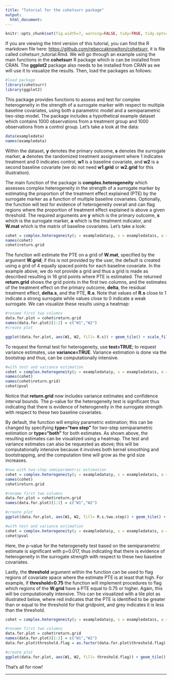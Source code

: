 ```yaml
---
title: "Tutorial for the cohetsurr package"
output:
  html_document:
---
```


```r
knitr::opts_chunk$set(fig.width=7, warning=FALSE, tidy=TRUE, tidy.opts=list(width.cutoff=60))
```
If you are viewing the html version of this tutorial, you can find the R markdown file here: <https://github.com/rebeccaknowlton/cohetsurr>, it is file called cohetsurr_tutorial.Rmd. We will go through an example using the main functions in the **cohetsurr** R package which is can be installed from CRAN.  The **ggplot2** package also needs to be installed from CRAN as we will use it to visualize the results. Then, load the packages as follows:

```r
#load package
library(cohetsurr)
library(ggplot2)
```

This package provides functions to assess and test for complex heterogeneity in the strength of a surrogate marker with respect to multiple baseline covariates, using both a parametric model and a semiparametric two-step model. The package includes a hypothetical example dataset which contains 1000 observations from a treatment group and 1000 observations from a control group. Let's take a look at the data:

```r
data(exampledata)
names(exampledata)
```

Within the dataset, **y** denotes the primary outcome, **s** denotes the surrogate marker, **a** denotes the randomized treatment assignment where 1 indicates treatment and 0 indicates control, **w1** is a baseline covariate, and **w2** is a second baseline covariate (we do not need **w1.grid** or **w2.grid** for this illustration). 

The main function of the package is **complex.heterogeneity** which assesses complex heterogeneity in the strength of a surrogate marker by estimating the proportion of the treatment effect explained (PTE) by the surrogate marker as a function of multiple baseline covariates. Optionally, the function will test for evidence of heterogeneity overall and can flag regions where the proportion of treatment effect explained is above a given threshold. The required arguments are **y** which is the primary outcome, **s** which is the surrogate marker, **a** which is the treatment indicator, and **W.mat** which is the matrix of  baseline covariates. Let's take a look:

```r
cohet = complex.heterogeneity(y = exampledata$y, s = exampledata$s, a = exampledata$a, W.mat = matrix(cbind(exampledata$w1, exampledata$w2), ncol = 2))
names(cohet)
cohet$return.grid
```
The function will estimate the PTE on a grid of **W.mat**, specified by the argument **W.grid**; if this is not provided by the user, the default is created using a grid of 4 equally spaced points for each baseline covariate. In the example above, we do not provide a grid and thus a grid is made as described resulting in 16 grid points where PTE is estimated. The returned **return.grid** shows the grid points in the first two columns, and the estimates of the treatment effect on the primary outcome, **delta**, the residual treatment effect, **delta.s**, and the PTE, **R.s**. Note that values of **R.s** close to 1 indicate a strong surrogate while values close to 0 indicate a weak surrogate. We can visualize these results using a heatmap:

```r
#rename first two columns
data.for.plot = cohet$return.grid
names(data.for.plot)[1:2] = c("W1","W2")
#create plot

ggplot(data.for.plot, aes(W1, W2, fill= R.s)) + geom_tile() + scale_fill_gradient(low="yellow", high="red", limits = c(min(data.for.plot$R.s),max(data.for.plot$R.s))) + xlab("W1") + ylab("W2") + labs(fill = expression(paste(R[S], "(W)",sep="")), title = "PTE Estimate")

```

To request the formal test for heterogeneity, use **test=TRUE**; to request variance estimates, use **variance=TRUE**. Variance estimation is done via the bootstrap and thus, can be computationally intensive. 

```r
#with test and variance estimation
cohet = complex.heterogeneity(y = exampledata$y, s = exampledata$s, a = exampledata$a, W.mat = matrix(cbind(exampledata$w1, exampledata$w2), ncol = 2), test=TRUE, var=TRUE)
names(cohet)
names(cohet$return.grid)
cohet$pval
```
Notice that **return.grid** now includes variance estimates and confidence interval bounds. The p-value for the heterogeneity test is significant thus indicating that there is evidence of heterogeneity in the surrogate strength with respect to these two baseline covariates. 

By default, the function will employ parametric estimation; this can be changed by specifying **type="two step"** for two-step semiparametric estimation or **type="both"** for both estimates. As shown above, the resulting estimates can be visualized using a heatmap. The test and variance estimates can also be requested as above; this will be computationally intensive because it involves both kernel smoothing and bootstrapping, and the computation time will grow as the grid size increases.  

```r
#now with two-step semiparametric estimation
cohet = complex.heterogeneity(y = exampledata$y, s = exampledata$s, a = exampledata$a, W.mat = matrix(cbind(exampledata$w1, exampledata$w2), ncol = 2), type="two step")
names(cohet)
cohet$return.grid

#rename first two columns
data.for.plot = cohet$return.grid
names(data.for.plot)[1:2] = c("W1","W2")

#create plot
ggplot(data.for.plot, aes(W1, W2, fill= R.s.two.step)) + geom_tile() + scale_fill_gradient(low="yellow", high="red", limits = c(min(data.for.plot$R.s),max(data.for.plot$R.s))) + xlab("W1") + ylab("W2") + labs(fill = expression(paste(R[S], "(W)",sep="")), title = "PTE Estimate")

#with test and variance estimation
cohet = complex.heterogeneity(y = exampledata$y, s = exampledata$s, a = exampledata$a, W.mat = matrix(cbind(exampledata$w1, exampledata$w2), ncol = 2), type = "two step", test=TRUE, var=TRUE)
cohet$pval

```

Here, the p-value for the heterogeneity test based on the semiparametric estimate is significant with p=0.017, thus indicating that there is evidence of heterogeneity in the surrogate strength with respect to these two baseline covariates. 

Lastly, the **threshold** argument within the function can be used to flag regions of covariate space where the estimate PTE is at least that high. For example, if **threshold=0.75** the function will implement procedures to flag which regions of the **W.grid** have a PTE equal to 0.75 or higher. Again, this will be computationally intensive. This can be visualized with a tile plot as illustrated below, where red indicates that the PTE is identified to be greater than or equal to the threshold for that gridpoint, and grey indicates it is less than the threshold. 

```r
cohet = complex.heterogeneity(y = exampledata$y, s = exampledata$s, a = exampledata$a, W.mat = matrix(cbind(exampledata$w1, exampledata$w2), ncol = 2), test=TRUE, var=TRUE, threshold = 0.75)

#rename first two columns
data.for.plot = cohet$return.grid
names(data.for.plot)[1:2] = c("W1","W2")
data.for.plot$threshold.flag = as.factor(data.for.plot$threshold.flag)

#create plot
ggplot(data.for.plot, aes(W1, W2, fill= threshold.flag)) + geom_tile() + xlab("W1") + ylab("W2") + scale_fill_manual(breaks = c("0","1"), values = c("light grey","red"), labels = c("Not in region", "In region")) + labs(fill = "R > 0.75", title = "True Region R > 0.75")

```


That's all for now!

---------